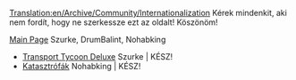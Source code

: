 [[Translation:en/Archive/Community/Internationalization]]
Kérek mindenkit, aki nem fordít, hogy ne szerkessze ezt az oldalt!
Köszönöm!

[[en/Hu/Main Page|Main Page]] Szurke, DrumBalint, Nohabking
* [[hu/Archive/OpenTTD/Transport Tycoon Deluxe|Transport Tycoon Deluxe]] Szurke | KÉSZ!
* [[en/Hu/Katasztrófák|Katasztrófák]] Nohabking | KÉSZ!